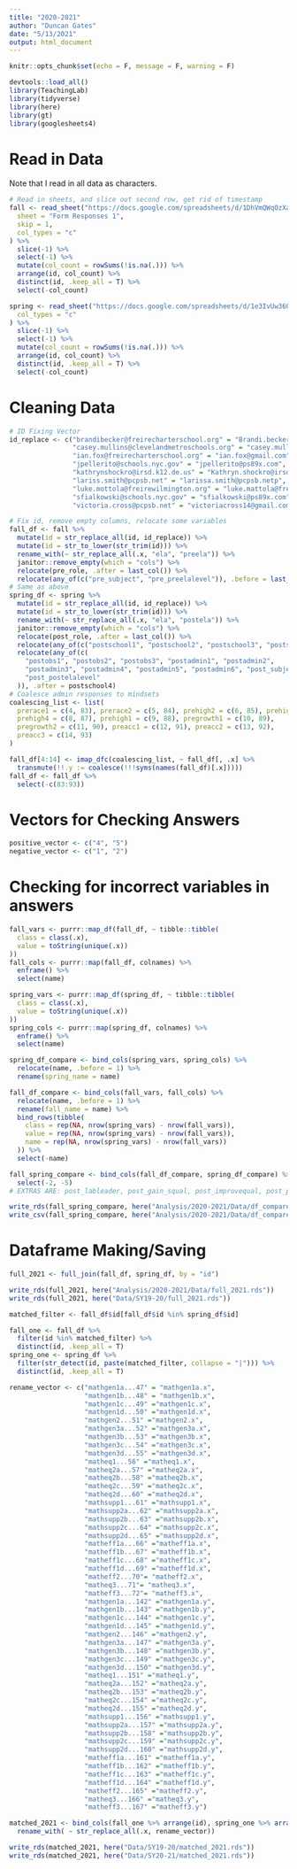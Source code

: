 ```yaml
---
title: "2020-2021"
author: "Duncan Gates"
date: "5/13/2021"
output: html_document
---
```


```r
knitr::opts_chunk$set(echo = F, message = F, warning = F)

devtools::load_all()
library(TeachingLab)
library(tidyverse)
library(here)
library(gt)
library(googlesheets4)
```

# Read in Data

Note that I read in all data as characters.

```r
# Read in sheets, and slice out second row, get rid of timestamp
fall <- read_sheet("https://docs.google.com/spreadsheets/d/1DhVmQWqOzXab1EARPuleWSdZirNNuAcENhG2Wn2IVwU/edit#gid=87988906",
  sheet = "Form Responses 1",
  skip = 1,
  col_types = "c"
) %>%
  slice(-1) %>%
  select(-1) %>%
  mutate(col_count = rowSums(!is.na(.))) %>%
  arrange(id, col_count) %>%
  distinct(id, .keep_all = T) %>%
  select(-col_count)

spring <- read_sheet("https://docs.google.com/spreadsheets/d/1e3IvUw36O9jjYqZOU6alOClBsGmA6Sy6Wzr4Bz7fNG4/edit#gid=118561712",
  col_types = "c"
) %>%
  slice(-1) %>%
  select(-1) %>%
  mutate(col_count = rowSums(!is.na(.))) %>%
  arrange(id, col_count) %>%
  distinct(id, .keep_all = T) %>%
  select(-col_count)
```
# Cleaning Data

```r
# ID Fixing Vector
id_replace <- c("brandibecker@freirecharterschool.org" = "Brandi.becker@freirecharterschool.org",
                "casey.mullins@clevelandmetroschools.org" = "casey.mullins@clevelandmetroschools.lorg",
                "ian.fox@freirecharterschool.org" = "ian.fox@gmail.com",
                "jpellerito@schools.nyc.gov" = "jpellerito@ps89x.com",
                "kathrynshockro@irsd.k12.de.us" = "Kathryn.shockro@irsd.k12.de.us",
                "lariss.smith@pcpsb.net" = "larissa.smith@pcpsb.netp",
                "luke.mottola@freirewilmington.org" = "luke.mattola@freirewilmington.org",
                "sfialkowski@schools.nyc.gov" = "sfialkowski@ps89x.com",
                "victoria.cross@pcpsb.net" = "victoriacross14@gmail.com")

# Fix id, remove empty columns, relocate some variables
fall_df <- fall %>%
  mutate(id = str_replace_all(id, id_replace)) %>%
  mutate(id = str_to_lower(str_trim(id))) %>%
  rename_with(~ str_replace_all(.x, "ela", "preela")) %>%
  janitor::remove_empty(which = "cols") %>%
  relocate(pre_role, .after = last_col()) %>%
  relocate(any_of(c("pre_subject", "pre_preelalevel")), .before = last_col())
# Same as above
spring_df <- spring %>%
  mutate(id = str_replace_all(id, id_replace)) %>%
  mutate(id = str_to_lower(str_trim(id))) %>%
  rename_with(~ str_replace_all(.x, "ela", "postela")) %>%
  janitor::remove_empty(which = "cols") %>%
  relocate(post_role, .after = last_col()) %>%
  relocate(any_of(c("postschool1", "postschool2", "postschool3", "postschool4")), .after = matheff3) %>%
  relocate(any_of(c(
    "postobs1", "postobs2", "postobs3", "postadmin1", "postadmin2",
    "postadmin3", "postadmin4", "postadmin5", "postadmin6", "post_subject",
    "post_postelalevel"
  )), .after = postschool4)
# Coalesce admin responses to mindsets
coalescing_list <- list(
  prerace1 = c(4, 83), prerace2 = c(5, 84), prehigh2 = c(6, 85), prehigh3 = c(7, 86),
  prehigh4 = c(8, 87), prehigh1 = c(9, 88), pregrowth1 = c(10, 89),
  pregrowth2 = c(11, 90), preacc1 = c(12, 91), preacc2 = c(13, 92),
  preacc3 = c(14, 93)
)

fall_df[4:14] <- imap_dfc(coalescing_list, ~ fall_df[, .x] %>%
  transmute(!!.y := coalesce(!!!syms(names(fall_df)[.x]))))
fall_df <- fall_df %>%
  select(-c(83:93))
```

# Vectors for Checking Answers

```r
positive_vector <- c("4", "5")
negative_vector <- c("1", "2")
```

# Checking for incorrect variables in answers

```r
fall_vars <- purrr::map_df(fall_df, ~ tibble::tibble(
  class = class(.x),
  value = toString(unique(.x))
))
fall_cols <- purrr::map(fall_df, colnames) %>%
  enframe() %>%
  select(name)

spring_vars <- purrr::map_df(spring_df, ~ tibble::tibble(
  class = class(.x),
  value = toString(unique(.x))
))
spring_cols <- purrr::map(spring_df, colnames) %>%
  enframe() %>%
  select(name)

spring_df_compare <- bind_cols(spring_vars, spring_cols) %>%
  relocate(name, .before = 1) %>%
  rename(spring_name = name)

fall_df_compare <- bind_cols(fall_vars, fall_cols) %>%
  relocate(name, .before = 1) %>%
  rename(fall_name = name) %>%
  bind_rows(tibble(
    class = rep(NA, nrow(spring_vars) - nrow(fall_vars)),
    value = rep(NA, nrow(spring_vars) - nrow(fall_vars)),
    name = rep(NA, nrow(spring_vars) - nrow(fall_vars))
  )) %>%
  select(-name)

fall_spring_compare <- bind_cols(fall_df_compare, spring_df_compare) %>%
  select(-2, -5)
# EXTRAS ARE: post_lableader, post_gain_squal, post_improvequal, post_perm, post_raffle

write_rds(fall_spring_compare, here("Analysis/2020-2021/Data/df_compare.rds"))
write_csv(fall_spring_compare, here("Analysis/2020-2021/Data/df_compare.csv"))
```

# Dataframe Making/Saving

```r
full_2021 <- full_join(fall_df, spring_df, by = "id")

write_rds(full_2021, here("Analysis/2020-2021/Data/full_2021.rds"))
write_rds(full_2021, here("Data/SY19-20/full_2021.rds"))

matched_filter <- fall_df$id[fall_df$id %in% spring_df$id]

fall_one <- fall_df %>%
  filter(id %in% matched_filter) %>%
  distinct(id, .keep_all = T)
spring_one <- spring_df %>%
  filter(str_detect(id, paste(matched_filter, collapse = "|"))) %>%
  distinct(id, .keep_all = T)

rename_vector <- c("mathgen1a...47" = "mathgen1a.x",
                   "mathgen1b...48" = "mathgen1b.x",
                   "mathgen1c...49" ="mathgen1c.x",
                   "mathgen1d...50" ="mathgen1d.x", 
                   "mathgen2...51" ="mathgen2.x", 
                   "mathgen3a...52" ="mathgen3a.x", 
                   "mathgen3b...53" ="mathgen3b.x",
                   "mathgen3c...54" ="mathgen3c.x", 
                   "mathgen3d...55" ="mathgen3d.x", 
                   "matheq1...56" ="matheq1.x", 
                   "matheq2a...57" ="matheq2a.x", 
                   "matheq2b...58" ="matheq2b.x", 
                   "matheq2c...59" ="matheq2c.x", 
                   "matheq2d...60" ="matheq2d.x", 
                   "mathsupp1...61" ="mathsupp1.x", 
                   "mathsupp2a...62" ="mathsupp2a.x", 
                   "mathsupp2b...63" ="mathsupp2b.x", 
                   "mathsupp2c...64" ="mathsupp2c.x", 
                   "mathsupp2d...65" ="mathsupp2d.x", 
                   "matheff1a...66" ="matheff1a.x", 
                   "matheff1b...67" ="matheff1b.x", 
                   "matheff1c...68" ="matheff1c.x", 
                   "matheff1d...69" ="matheff1d.x",
                   "matheff2...70"= "matheff2.x",
                   "matheq3...71"= "matheq3.x",
                   "matheff3...72"= "matheff3.x",
                   "mathgen1a...142" ="mathgen1a.y",
                   "mathgen1b...143" ="mathgen1b.y", 
                   "mathgen1c...144" ="mathgen1c.y", 
                   "mathgen1d...145" ="mathgen1d.y", 
                   "mathgen2...146" ="mathgen2.y", 
                   "mathgen3a...147" ="mathgen3a.y", 
                   "mathgen3b...148" ="mathgen3b.y",
                   "mathgen3c...149" ="mathgen3c.y", 
                   "mathgen3d...150" ="mathgen3d.y", 
                   "matheq1...151" ="matheq1.y", 
                   "matheq2a...152" ="matheq2a.y",
                   "matheq2b...153" ="matheq2b.y", 
                   "matheq2c...154" ="matheq2c.y", 
                   "matheq2d...155" ="matheq2d.y",
                   "mathsupp1...156" ="mathsupp1.y", 
                   "mathsupp2a...157" ="mathsupp2a.y",
                   "mathsupp2b...158" ="mathsupp2b.y", 
                   "mathsupp2c...159" ="mathsupp2c.y", 
                   "mathsupp2d...160" ="mathsupp2d.y", 
                   "matheff1a...161" ="matheff1a.y", 
                   "matheff1b...162" ="matheff1b.y", 
                   "matheff1c...163" ="matheff1c.y", 
                   "matheff1d...164" ="matheff1d.y", 
                   "matheff2...165" ="matheff2.y", 
                   "matheq3...166" ="matheq3.y", 
                   "matheff3...167" ="matheff3.y")

matched_2021 <- bind_cols(fall_one %>% arrange(id), spring_one %>% arrange(id) %>% select(-id)) %>%
  rename_with( ~ str_replace_all(.x, rename_vector))

write_rds(matched_2021, here("Data/SY19-20/matched_2021.rds"))
write_rds(matched_2021, here("Data/SY20-21/matched_2021.rds"))
```

